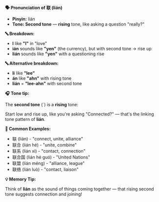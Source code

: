 **🗣️ Pronunciation of 联 (lián)**

- **Pinyin:** lián
- **Tone: Second tone** — **rising** tone, like asking a question "really?"

**🔤 Breakdown:**

- **l** like **"l"** in "love"
- **ián** sounds like **"yen"** (the currency), but with second tone → rise up
- **lián** sounds like **"yen"** with a questioning rise

**🔤 Alternative breakdown:**

- **li** like **"lee"**
- **án** like **"ahn"** with rising tone
- **lián** = **"lee-ahn"** with second tone

**🎧 Tone tip:**

The **second tone** (´) is a **rising** tone:

Start low and rise up, like you're asking "Connected?" — that's the linking tone pattern of
**lián**.

**📝 Common Examples:**

- 联 (lián) - "connect, unite, alliance"
- 联合 (lián hé) - "unite, combine"
- 联系 (lián xì) - "contact, connection"
- 联合国 (lián hé guó) - "United Nations"
- 联盟 (lián méng) - "alliance, league"
- 联络 (lián luò) - "contact, liaison"

**💡 Memory Tip:**

Think of **lián** as the sound of things coming together — that rising second tone suggests
connection and joining!
